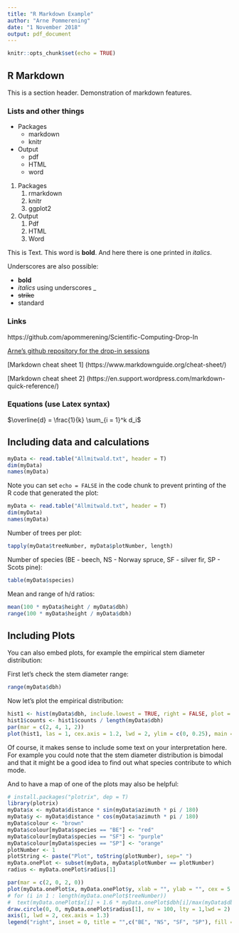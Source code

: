 ---
title: "R Markdown Example"
author: "Arne Pommerening"
date: "1 November 2018"
output: pdf_document
---

```{r setup, include=FALSE}
knitr::opts_chunk$set(echo = TRUE)
```

## R Markdown
This is a section header. Demonstration of markdown features.


### Lists and other things

+ Packages
    + markdown
    + knitr
+ Output
    + pdf
    + HTML
    + word

1. Packages
    1. rmarkdown
    1. knitr
    1. ggplot2
3. Output
    1. Pdf
    2. HTML
    2. Word

This is Text. This word is **bold**. And here there is one printed in *italics*.

Underscores are also possible:

* __bold__
* _italics_ using underscores \_
* ~~strike~~
* standard

### Links

https://github.com/apommerening/Scientific-Computing-Drop-In

[Arne's github repository for the drop-in sessions](https://github.com/apommerening/Scientific-Computing-Drop-In)

[Markdown cheat sheet 1] (https://www.markdownguide.org/cheat-sheet/)

[Markdown cheat sheet 2] (https://en.support.wordpress.com/markdown-quick-reference/)

### Equations (use Latex syntax)

$\overline{d} = \frac{1}{k} \sum_{i = 1}^k d_i$


## Including data and calculations

```{r echo = TRUE}
myData <- read.table("Allmitwald.txt", header = T)		
dim(myData)										
names(myData)										
```

Note you can set `echo = FALSE` in the code chunk to prevent printing of the R code that generated the plot:

```{r echo = FALSE}
myData <- read.table("Allmitwald.txt", header = T)		
dim(myData)										
names(myData)										
```

Number of trees per plot:


```{r echo = FALSE}
tapply(myData$treeNumber, myData$plotNumber, length)		

```

Number of species (BE - beech, NS - Norway spruce, SF - silver fir, SP - Scots pine):
```{r echo = TRUE}
table(myData$species)		


```
Mean and range of h/d ratios:
```{r echo = TRUE}
mean(100 * myData$height / myData$dbh)		
range(100 * myData$height / myData$dbh)		
```

## Including Plots

You can also embed plots, for example the empirical stem diameter distribution:

First let's check the stem diameter range:
```{r echo = TRUE}
range(myData$dbh)
```

Now let's plot the empirical distribution:

```{r echo = FALSE}
hist1 <- hist(myData$dbh, include.lowest = TRUE, right = FALSE, plot = FALSE, breaks = seq(8, 84, by = 4))#
hist1$counts <- hist1$counts / length(myData$dbh)
par(mar = c(2, 4, 1, 2))
plot(hist1, las = 1, cex.axis = 1.2, lwd = 2, ylim = c(0, 0.25), main = "", xlab = "", ylab = "") 
```

Of course, it makes sense to include some text on your interpretation here. For example you could note that the stem diameter distribution is bimodal and that it might be a good idea to find out what species contribute to which mode.

And to have a map of one of the plots may also be helpful:

```{r echo = FALSE}
# install.packages("plotrix", dep = T)
library(plotrix)
myData$x <- myData$distance * sin(myData$azimuth * pi / 180)
myData$y <- myData$distance * cos(myData$azimuth * pi / 180)
myData$colour <- "brown" 
myData$colour[myData$species == "BE"] <- "red" 
myData$colour[myData$species == "SF"] <- "purple" 
myData$colour[myData$species == "SP"] <- "orange" 
plotNumber <- 1
plotString <- paste("Plot", toString(plotNumber), sep=" ")
myData.onePlot <- subset(myData, myData$plotNumber == plotNumber)			
radius <- myData.onePlot$radius[1]

par(mar = c(2, 0, 2, 0))
plot(myData.onePlot$x, myData.onePlot$y, xlab = "", ylab = "", cex = 5 * myData.onePlot$dbh/max(myData$dbh), las = 1, axes = FALSE, xlim = c(-radius - 1, radius + 1), ylim = c(-radius - 1, radius + 1), asp = 1, main = plotString, col = myData.onePlot$colour, lwd = 2) 
# for (i in 1 : length(myData.onePlot$treeNumber))  
#  text(myData.onePlot$x[i] + 1.6 * myData.onePlot$dbh[i]/max(myData$dbh), myData.onePlot$y[i]- 2.0 *  myData.onePlot$dbh[i]/max(myData$dbh), myData.onePlot$treeNumber[i], cex = .8, pos = 2, col = "black") # 1.6 0.8
draw.circle(0, 0, myData.onePlot$radius[1], nv = 100, lty = 1,lwd = 2) 
axis(1, lwd = 2, cex.axis = 1.3)
legend("right", inset = 0, title = "",c("BE", "NS", "SF", "SP"), fill = c("red", "brown", "purple", "orange"), bty = "n", cex = 1.3)
```

